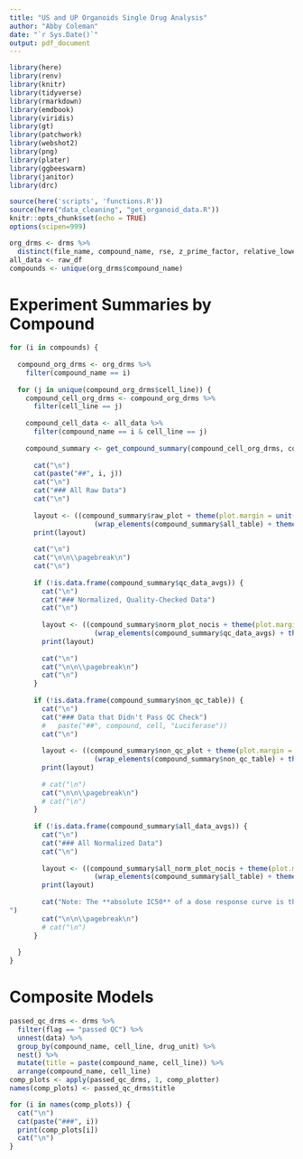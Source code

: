 ```yaml
---
title: "US and UP Organoids Single Drug Analysis"
author: "Abby Coleman"
date: "`r Sys.Date()`"
output: pdf_document
---
```


```r
library(here)
library(renv)
library(knitr)
library(tidyverse)
library(rmarkdown)
library(emdbook)
library(viridis)
library(gt)
library(patchwork)
library(webshot2)
library(png)
library(plater)
library(ggbeeswarm)
library(janitor)
library(drc)

source(here('scripts', 'functions.R'))
source(here("data_cleaning", "get_organoid_data.R"))
knitr::opts_chunk$set(echo = TRUE)
options(scipen=999)
```


```r
org_drms <- drms %>%
  distinct(file_name, compound_name, rse, z_prime_factor, relative_lower_ci, .keep_all = TRUE)
all_data <- raw_df
compounds <- unique(org_drms$compound_name)
```

# Experiment Summaries by Compound

```r

for (i in compounds) {
  
  compound_org_drms <- org_drms %>%
    filter(compound_name == i)
  
  for (j in unique(compound_org_drms$cell_line)) {
    compound_cell_org_drms <- compound_org_drms %>%
      filter(cell_line == j)
    
    compound_cell_data <- all_data %>%
      filter(compound_name == i & cell_line == j)
    
    compound_summary <- get_compound_summary(compound_cell_org_drms, compound_cell_data, all_data, compound = i, cell = j)
  
      cat("\n")
      cat(paste("##", i, j))
      cat("\n")
      cat("### All Raw Data")
      cat("\n")
      
      layout <- ((compound_summary$raw_plot + theme(plot.margin = unit(c(0, 0, 0, 0), "pt"))) /
                     (wrap_elements(compound_summary$all_table) + theme(plot.margin = unit(c(0, 0, 0, 0), "pt"))))
      print(layout)
      
      cat("\n")
      cat("\n\n\\pagebreak\n")
      cat("\n")
  
      if (!is.data.frame(compound_summary$qc_data_avgs)) {
        cat("\n")
        cat("### Normalized, Quality-Checked Data")
        cat("\n")
        
        layout <- ((compound_summary$norm_plot_nocis + theme(plot.margin = unit(c(0, 0, 0, 0), "pt"))) /
                     (wrap_elements(compound_summary$qc_data_avgs) + theme(plot.margin = unit(c(0, 0, 0, 0), "pt"))))
        print(layout)
      
        cat("\n")
        cat("\n\n\\pagebreak\n")
        cat("\n")
      }
      
      if (!is.data.frame(compound_summary$non_qc_table)) {
        cat("\n")
        cat("### Data that Didn't Pass QC Check")
        #   paste("##", compound, cell, "Luciferase"))
        cat("\n")
      
        layout <- ((compound_summary$non_qc_plot + theme(plot.margin = unit(c(0, 0, 0, 0), "pt"))) /
                     (wrap_elements(compound_summary$non_qc_table) + theme(plot.margin = unit(c(0, 0, 0, 0), "pt"))))
        print(layout)
      
        # cat("\n")
        cat("\n\n\\pagebreak\n")
        # cat("\n")
      }
              
      if (!is.data.frame(compound_summary$all_data_avgs)) {
        cat("\n")
        cat("### All Normalized Data")
        cat("\n")
          
        layout <- ((compound_summary$all_norm_plot_nocis + theme(plot.margin = unit(c(0, 0, 0, 0), "pt"))) /
                     (wrap_elements(compound_summary$all_table) + theme(plot.margin = unit(c(0, 0, 0, 0), "pt"))))
        print(layout)
      
        cat("Note: The **absolute IC50** of a dose response curve is the dose at which the curve hits exactly 50% response. The **relative IC50** is the dose at which the curve is halfway between its top and bottom asymptote.
")
        cat("\n\n\\pagebreak\n")
        # cat("\n")
      }
      
  }
}

```

# Composite Models

```r
passed_qc_drms <- drms %>%
  filter(flag == "passed QC") %>%
  unnest(data) %>%
  group_by(compound_name, cell_line, drug_unit) %>%
  nest() %>%
  mutate(title = paste(compound_name, cell_line)) %>%
  arrange(compound_name, cell_line)
comp_plots <- apply(passed_qc_drms, 1, comp_plotter)
names(comp_plots) <- passed_qc_drms$title

for (i in names(comp_plots)) {
  cat("\n")
  cat(paste("###", i))
  print(comp_plots[i])
  cat("\n")
}

```


